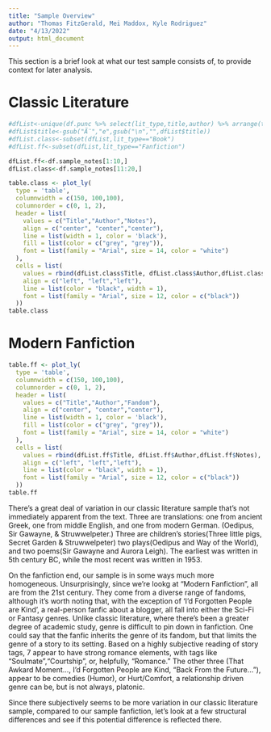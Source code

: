 ```yaml
---
title: "Sample Overview"
author: "Thomas FitzGerald, Mei Maddox, Kyle Rodriguez"
date: "4/13/2022"
output: html_document
---
```


This section is a brief look at what our test sample consists of, to provide context for later analysis.

# Classic Literature
```r
#dfList<-unique(df.punc %>% select(lit_type,title,author) %>% arrange(title))
#dfList$title<-gsub("Ã¨","e",gsub("\n","",dfList$title))
#dfList.class<-subset(dfList,lit_type=="Book")
#dfList.ff<-subset(dfList,lit_type=="Fanfiction")

dfList.ff<-df.sample_notes[1:10,]
dfList.class<-df.sample_notes[11:20,]

table.class <- plot_ly(
  type = 'table',
  columnwidth = c(150, 100,100),
  columnorder = c(0, 1, 2),
  header = list(
    values = c("Title","Author","Notes"),
    align = c("center", "center","center"),
    line = list(width = 1, color = 'black'),
    fill = list(color = c("grey", "grey")),
    font = list(family = "Arial", size = 14, color = "white")
  ),
  cells = list(
    values = rbind(dfList.class$Title, dfList.class$Author,dfList.class$Notes),
    align = c("left", "left","left"),
    line = list(color = "black", width = 1),
    font = list(family = "Arial", size = 12, color = c("black"))
  ))
table.class

```
# Modern Fanfiction
```r
table.ff <- plot_ly(
  type = 'table',
  columnwidth = c(150, 100,100),
  columnorder = c(0, 1, 2),
  header = list(
    values = c("Title","Author","Fandom"),
    align = c("center", "center","center"),
    line = list(width = 1, color = 'black'),
    fill = list(color = c("grey", "grey")),
    font = list(family = "Arial", size = 14, color = "white")
  ),
  cells = list(
    values = rbind(dfList.ff$Title, dfList.ff$Author,dfList.ff$Notes),
    align = c("left", "left","left"),
    line = list(color = "black", width = 1),
    font = list(family = "Arial", size = 12, color = c("black"))
  ))
table.ff
```

There's a great deal of variation in our classic literature sample that's not immediately apparent from the text.  Three are translations: one from ancient Greek, one from middle English, and one from modern German.  (Oedipus, Sir Gawayne, & Struwwelpeter.)  Three are children's stories(Three little pigs, Secret Garden & Struwwelpeter) two plays(Oedipus and Way of the World), and two poems(Sir Gawayne and Aurora Leigh). The earliest was written in 5th century BC, while the most recent was written in 1953.  

On the fanfiction end, our sample is in some ways much more homogeneous.  Unsurprisingly, since we're lookg at "Modern Fanfiction", all are from the 21st century.  They come from a diverse range of fandoms, although it's worth noting that, with the exception of 'I'd Forgotten People are Kind', a real-person fanfic about a blogger, all fall into either the Sci-Fi or Fantasy genres.  Unlike classic literature, where there's been a greater degree of academic study, genre is difficult to pin down in fanfiction.  One could say that the fanfic inherits the genre of its fandom, but that limits the genre of a story to its setting.
  Based on a highly subjective reading of story tags, 7 appear to have strong romance elements, with tags like "Soulmate","Courtship", or, helpfully, "Romance."  The other three (That Awkard Moment..., I'd Forgotten People are Kind, "Back From the Future..."), appear to be comedies (Humor), or Hurt/Comfort, a relationship driven genre can be, but is not always, platonic.

Since there subjectively seems to be more variation in our classic literature sample, compared to our sample fanfiction, let's look at a few structural differences and see if this potential difference is reflected there.